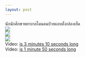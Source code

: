 ```yaml
--- 
layout: post 
--- 
```



&#3609;&#3633;&#3585;&#3609;&#3633;&#3585;&#3624;&#3638;&#3585;&#3625;&#3634;&#3614;&#3618;&#3634;&#3610;&#3634;&#3621;&#3650;&#3604;&#3609;&#3588;&#3609;&#3611;&#3656;&#3623;&#3618;&#3649;&#3629;&#3610;&#3605;&#3633;&#3657;&#3591;&#3585;&#3621;&#3657;&#3629;&#3591;&#3648;&#3618;&#3655;&#3604;<br><a href='https://sun9-41.userapi.com/impg/qRssFEM9MdWe1riV60ISPAZ4QqoHCJiXp0Iuyg/U94DqEsYXYs.jpg?size=1280x853&quality=96&sign=4deb48c5f22c22a1e15d1021704294a6&type=album'><img src='https://sun9-41.userapi.com/impg/qRssFEM9MdWe1riV60ISPAZ4QqoHCJiXp0Iuyg/U94DqEsYXYs.jpg?size=604x402&quality=96&sign=0bdfdb7016ae9cc1eb4da640f7a4e289&type=album'></a><br><a href='https://sun9-86.userapi.com/impg/ayAo676wQ_WeCRDmWPCVs54t-oAD9XexiXDO_w/dN-lfaT79Jg.jpg?size=607x1080&quality=96&sign=5cab4788c3b5b2c6b8749d215a481bc8&type=album'><img src='https://sun9-86.userapi.com/impg/ayAo676wQ_WeCRDmWPCVs54t-oAD9XexiXDO_w/dN-lfaT79Jg.jpg?size=339x604&quality=96&sign=626507b636502dfecd105ff9605cdaf6&type=album'></a><br><a href='https://sun9-51.userapi.com/impg/bkkoBNp1Gme-gudcseom7N-7_NdMp17M9Xs0aQ/48cmiRy7_40.jpg?size=810x1080&quality=96&sign=f0e30bded79f2ea0736f77a53ce5eace&type=album'><img src='https://sun9-51.userapi.com/impg/bkkoBNp1Gme-gudcseom7N-7_NdMp17M9Xs0aQ/48cmiRy7_40.jpg?size=453x604&quality=96&sign=47b1c6f3a5fcc0dacf23594cfeacae44&type=album'></a><br>Video: <a href="https://vk.com/video-203323312_456239892?list=41ecbb304cc2d8595d">is 3 minutes 10 seconds long </a><br>Video: <a href="https://vk.com/video-203323312_456239893?list=52b5d22597e035214a">is 1 minute 50 seconds long </a>